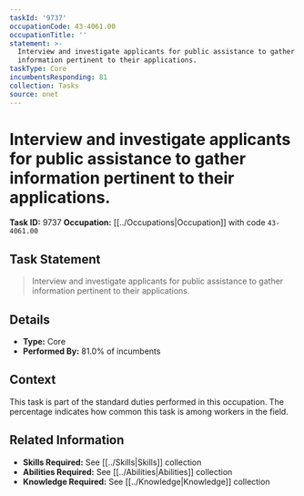 ```yaml
---
taskId: '9737'
occupationCode: 43-4061.00
occupationTitle: ''
statement: >-
  Interview and investigate applicants for public assistance to gather
  information pertinent to their applications.
taskType: Core
incumbentsResponding: 81
collection: Tasks
source: onet
---
```

# Interview and investigate applicants for public assistance to gather information pertinent to their applications.

**Task ID:** 9737
**Occupation:** [[../Occupations|Occupation]] with code `43-4061.00`

## Task Statement

> Interview and investigate applicants for public assistance to gather information pertinent to their applications.

## Details

- **Type:** Core
- **Performed By:** 81.0% of incumbents

## Context

This task is part of the standard duties performed in this occupation. The percentage indicates how common this task is among workers in the field.

## Related Information

- **Skills Required:** See [[../Skills|Skills]] collection
- **Abilities Required:** See [[../Abilities|Abilities]] collection
- **Knowledge Required:** See [[../Knowledge|Knowledge]] collection
